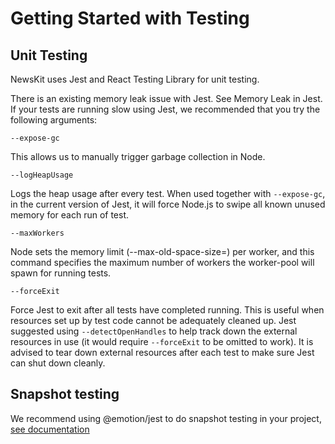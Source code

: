 

# Getting Started with Testing

## Unit Testing

NewsKit uses Jest and React Testing Library for unit testing.

There is an existing memory leak issue with Jest. See <Link href="https://github.com/facebook/jest/issues/7874">Memory Leak in Jest</Link>. If your tests are running slow using Jest,
we recommended that you try the following arguments:

`--expose-gc`

This allows us to manually trigger garbage collection in Node.

`--logHeapUsage`

Logs the heap usage after every test. When used together with `--expose-gc`, in the current version of Jest, it will force Node.js to swipe all known unused memory for each run of test.

`--maxWorkers`

Node sets the memory limit (--max-old-space-size=) per worker, and this command specifies the maximum number of workers the worker-pool will spawn for running tests.

`--forceExit`

Force Jest to exit after all tests have completed running. This is useful when resources set up by test code cannot be adequately cleaned up.
Jest suggested using `--detectOpenHandles` to help track down the external resources in use (it would require `--forceExit` to be omitted to work).
It is advised to tear down external resources after each test to make sure Jest can shut down cleanly.

## Snapshot testing

We recommend using @emotion/jest to do snapshot testing in your project, <a href='https://emotion.sh/docs/@emotion/jest'>see documentation</a>
